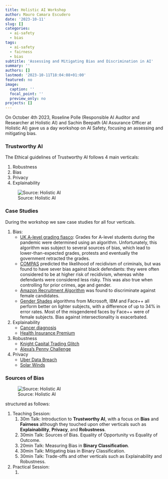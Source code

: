```yaml
---
title: Holistic AI Workshop
author: Mauro Camara Escudero
date: '2023-10-11'
slug: []
categories:
  - ai-safety
  - bias
tags:
  - ai-safety
  - fairness
  - bias
subtitle: 'Assessing and Mitigating Bias and Discrimination in AI'
summary: ''
authors: []
lastmod: '2023-10-11T18:04:08+01:00'
featured: no
image:
  caption: ''
  focal_point: ''
  preview_only: no
projects: []
---
```

On October 4th 2023, Roseline Polle (Responsible AI Auditor and Researcher at Holistic AI) and Sachin Beepath (AI Assurance Officer at Holistic AI) gave us a day workshop on AI Safety, focusing an assessing and mitigating bias.

### Trustworthy AI
The Ethical guidelines of Trustworthy AI follows 4 main verticals:

1. Robustness
2. Bias
3. Privacy
4. Explainability

![Source: Holistic AI](/trustworthy_ai.png)

### Case Studies
During the workshop we saw case studies for all four verticals.

1. Bias:
    - [UK A-level grading fiasco](https://blogs.lse.ac.uk/impactofsocialsciences/2020/08/26/fk-the-algorithm-what-the-world-can-learn-from-the-uks-a-level-grading-fiasco/): Grades for A-level students during the pandemic were determined using an algorithm. Unfortunately, this algorithm was subject to several sources of bias, which lead to lower-than-expected grades, protests and eventually the government retracted the grades.
    - [COMPAS](https://www.propublica.org/article/how-we-analyzed-the-compas-recidivism-algorithm) predicted the likelihood of recidivism of criminals, but was found to have sever bias against black defendants: they were often considered to be at higher risk of recidivism, whereas white defendants were considered less risky. This was also true when controlling for prior crimes, age and gender. 
    - [Amazon Recruitment Algorithm](https://www.businessinsider.com/amazon-ai-biased-against-women-no-surprise-sandra-wachter-2018-10?r=US&IR=T) was found to discriminate against female candidates.
    - [Gender Shades](http://gendershades.org) algorithms from Microsoft, IBM and Face++ all perform better on lighter subjects, with a difference of up to 34% in error rates. Most of the misgendered faces by Face++ were of female subjects. Bias against intersectionality is exacerbated.
2. Explainability
    - [Cancer diagnosis](https://highdemandskills.com/explainable-ai/)
    - [Health Insurance Premium](https://www.ncbi.nlm.nih.gov/pmc/articles/PMC9265373/)
3. Robustness
    - [Knight Capital Trading Glitch](https://archive.nytimes.com/dealbook.nytimes.com/2012/08/02/knight-capital-says-trading-mishap-cost-it-440-million/)
    - [Alexa's Penny Challenge](https://www.bbc.co.uk/news/technology-59810383)
4. Privacy
    - [Uber Data Breach](https://www.codecademy.com/article/case-studies-notable-breaches)
    - [Solar Winds](https://www.codecademy.com/article/case-studies-notable-breaches)


### Sources of Bias

![Source: Holistic AI](/sources_of_bias.png)



structured as follows:

1. Teaching Session:
    1. 30m Talk: Introduction to **Trustworthy AI**, with a focus on **Bias** and **Fairness** although they touched upon other verticals such as **Explainability**, **Privacy**, and **Robustness**.
    2. 30min Talk: Sources of Bias. Equality of Opportunity vs Equality of Outcome.
    3. 20min Talk: Measuring Bias in **Binary Classification**.
    4. 30min Talk: Mitigating bias in Binary Classification.
    5. 30min Talk: Trade-offs and other verticals such as Explainability and Robustness.
2. Practical Session:
    1. 

